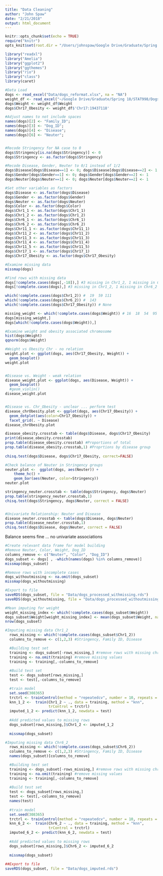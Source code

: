 ```yaml
---
title: "Data Cleaning"
author: "John Spaw"
date: "2/21/2018"
output: html_document
---
```


```r
knitr::opts_chunk$set(echo = TRUE)
require("knitr")
opts_knit$set(root.dir = "/Users/johnspaw/Google Drive/Graduate/Spring 18/STAT998/Dogs")

```

```r
library("readxl")
library("Amelia")
library("ggplot2")
library("ggthemes")
library("rio")
library("class")
library(caret)

#Data Load
dogs <- read_excel("Data/dogs_reformat.xlsx", na = "NA")
weight_df <- read_excel("~/Google Drive/Graduate/Spring 18/STAT998/Dogs/Data/dogs_weight.xlsx", na = "NA") #Data frame with additional weight column
dogs$Weight <- weight_df$Weight
dogs$Chr17_Obesity <- weight_df$'Chr17:19437118'
```


```r
#Adjust names to not include spaces
names(dogs)[2] <- "Family_ID"; 
names(dogs)[3] <- "Dog_ID"; 
names(dogs)[4] <- "Disease"; 
names(dogs)[6] <- "Neuter"; 


#Recode Stringency for NA case to 0
dogs$Stringency[is.na(dogs$Stringency)] <- 0
dogs$Stringency <- as.factor(dogs$Stringency)

#Recode Disease, Gender, Neuter to 0/1 instead of 1/2
dogs$Disease[dogs$Disease==1] <- 0; dogs$Disease[dogs$Disease==2] <- 1
dogs$Gender[dogs$Gender==1] <- 0; dogs$Gender[dogs$Gender==2] <- 1
dogs$Neuter[dogs$Neuter==1] <- 0; dogs$Neuter[dogs$Neuter==2] <- 1

#Set other variables as factors
dogs$Disease <- as.factor(dogs$Disease)
dogs$Gender <- as.factor(dogs$Gender)
dogs$Neuter <- as.factor(dogs$Neuter)
dogs$Color <- as.factor(dogs$Color)
dogs$Chr1_1 <- as.factor(dogs$Chr1_1)
dogs$Chr1_2 <- as.factor(dogs$Chr1_2)
dogs$Chr6_1 <- as.factor(dogs$Chr6_1)
dogs$Chr6_2 <- as.factor(dogs$Chr6_2)
dogs$Chr11_1 <- as.factor(dogs$Chr11_1)
dogs$Chr11_2 <- as.factor(dogs$Chr11_2)
dogs$Chr11_3 <- as.factor(dogs$Chr11_3)
dogs$Chr11_4 <- as.factor(dogs$Chr11_4)
dogs$Chr11_5 <- as.factor(dogs$Chr11_5)
dogs$Chr17_1 <- as.factor(dogs$Chr17_1)
dogs$Chr17_Obesity <- as.factor(dogs$Chr17_Obesity)
```

```r
#Examine missing data
missmap(dogs)

#Find rows with missing data
dogs[!complete.cases(dogs[,-18]),] #3 missing in Chr1_2, 1 missing in Chr6_2
dogs[!complete.cases(dogs),] #3 missing in Chr1_2, 1 missing in Chr6_2

which(!complete.cases(dogs$Chr1_2)) #  19  59 111
which(!complete.cases(dogs$Chr6_2)) #  143
which(!complete.cases(dogs$Chr17_Obesity)) # None

missing_weight <- which(!complete.cases(dogs$Weight)) # 16  18  54  95 120 145
dogs[missing_weight,]
dogs[which(!complete.cases(dogs$Weight)),]
```

```r
#Examine weight and obesity associated chromosome
hist(dogs$Weight)
qqnorm(dogs$Weight)

#Weight vs Obesity Chr - no relation
weight.plot <- ggplot(dogs, aes(Chr17_Obesity, Weight)) + 
  geom_boxplot()
weight.plot


#Disease vs. Weight - weak relation
disease_weight.plot <- ggplot(dogs, aes(Disease, Weight)) + 
  geom_boxplot()
  #geom_violin()
disease_weight.plot


#Disease vs. Chr_Obesity - unclear ... perform test
disease_chrObesity.plot <- ggplot(dogs, aes(Chr17_Obesity)) + 
  geom_dotplot(aes(color=Chr17_Obesity)) +
  facet_grid(. ~ Disease)
disease_chrObesity.plot

disease_obesity.crosstab <- table(dogs$Disease, dogs$Chr17_Obesity)
print(disease_obesity.crosstab)
prop.table(disease_obesity.crosstab) #Proportions of total
prop.table(disease_obesity.crosstab,1) #Proprtions by disease group
  
chisq.test(dogs$Disease, dogs$Chr17_Obesity, correct=FALSE)

```

```r
#Check balance of Neuter in Stringency groups
neuter.plot <-  ggplot(dogs, aes(Neuter)) +
    theme_hc() +
    geom_bar(aes(Neuter, color=Stringency))
neuter.plot 

stringency_neuter.crosstab <- table(dogs$Stringency, dogs$Neuter)
prop.table(stringency_neuter.crosstab,1)
chisq.test(dogs$Stringency, dogs$Neuter, correct = FALSE)


#Univariate Relationship: Neuter and Disease
disease_neuter.crosstab <- table(dogs$Disease, dogs$Neuter)
prop.table(disease_neuter.crosstab,1)
chisq.test(dogs$Disease, dogs$Neuter, correct = FALSE)

```

Balance seems fine ... no univariate associations

```r
#Create relevant data frame for model building
#Remove Neuter, Color, Weight, Dog_ID
columns_remove <- c("Neuter", "Color", "Dog_ID")
dogs_subset <- dogs[ , -which(names(dogs) %in% columns_remove)]
missmap(dogs_subset)

#Remove rows with incomplete cases
dogs_withoutmissing <- na.omit(dogs_subset)
missmap(dogs_withoutmissing)

#Export to file
saveRDS(dogs_subset, file = "Data/dogs_processed_withmissing.rds")
saveRDS(dogs_withoutmissing, file = "Data/dogs_processed_withoutmissing.rds")

```


```r
#Mean imputing for weight
weight_missing_index <- which(!complete.cases(dogs_subset$Weight))
dogs_subset$Weight[weight_missing_index] <- mean(dogs_subset$Weight, na.rm = TRUE)
nrow(dogs_subset)
```



```r
#Imputing missing data Chr1_2
  rows_missing <- which(!complete.cases(dogs_subset$Chr1_2))
  columns_to_remove <- c(1,2,3) #Stringency, Family ID, Disease

  #Building test set
  training <- dogs_subset[-rows_missing,] #remove rows with missing chr1_2
  training <- na.omit(training) #remove missing values
  training <- training[,-columns_to_remove]
  
  #Build test set
  test <- dogs_subset[rows_missing,]
  test <- test[,-columns_to_remove]

  #train model
  set.seed(308365)
  trctrl <- trainControl(method = "repeatedcv", number = 10, repeats = 1)
  knn_1_2 <-  train(Chr1_2 ~ ., data = training, method = "knn",
                    trControl = trctrl)
  imputed_1_2 <- predict(knn_1_2, newdata = test)
  
  #Add predicted values to missing rows
  dogs_subset[rows_missing,]$Chr1_2 <- imputed_1_2
  
  missmap(dogs_subset)
```

```r
#Imputing missing data Chr6_2
  rows_missing <- which(!complete.cases(dogs_subset$Chr6_2))
  columns_to_remove <- c(1,2,3) #Stringency, Family ID, Disease
  names(dogs_subset)[columns_to_remove]

  #Building test set
  training <- dogs_subset[-rows_missing,] #remove rows with missing chr1_2
  training <- na.omit(training) #remove missing values
  training <- training[,-columns_to_remove]
  
  #Build test set
  test <- dogs_subset[rows_missing,]
  test <- test[,-columns_to_remove]
  names(test)
  
  #train model
  set.seed(308365)
  trctrl <- trainControl(method = "repeatedcv", number = 10, repeats = 1)
  knn_6_2 <-  train(Chr6_2 ~ ., data = training, method = "knn",
                    trControl = trctrl)
  imputed_6_2 <- predict(knn_6_2, newdata = test)
  
  #Add predicted values to missing rows
  dogs_subset[rows_missing,]$Chr6_2 <- imputed_6_2
  
  missmap(dogs_subset)
  
##Export to file
saveRDS(dogs_subset, file = "Data/dogs_imputed.rds")
```


















